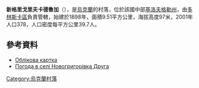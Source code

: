 {{coord|48|3|58|N|32|55|59|E|scale:100000_region:UA|display=title}}

'''新格里戈里夫卡德魯加'''（{{lang-uk|Новогригорівка Друга}}），是[[烏克蘭|烏克蘭]]的村落，位於該國中部[[基洛夫格勒州|基洛夫格勒州]]，由[[多林斯卡區|多林斯卡區]]負責管轄，始建於1898年，面積9.51平方公里，海拔高度97米，2001年人口378，人口密度每平方公里39.7人。

==參考資料==
* [http://gska2.rada.gov.ua/pls/z7502/A005?rdat1=30.01.2010&rf7571=16741 Облікова картка]{{dead link|date=2018年3月 |bot=InternetArchiveBot |fix-attempted=yes }}
* [http://weather.in.ua/ua/kirovogradskaja/17528 Погода в селі Новогригорівка Друга] {{Wayback|url=http://weather.in.ua/ua/kirovogradskaja/17528 |date=20111220120416 }}

{{Ukraine-geo-stub}}
[[Category:烏克蘭村落|Category:烏克蘭村落]]